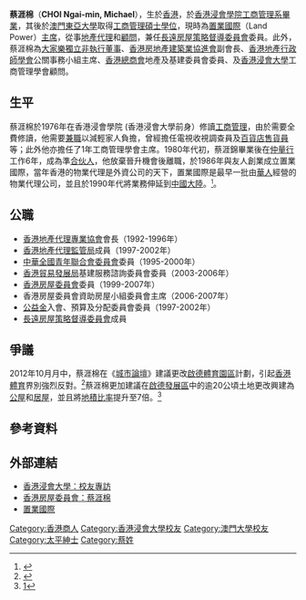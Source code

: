 {{trivia|time=2012-11-18T13:11:02+00:00}}

'''蔡涯棉'''{{BBS}}{{JP}}（'''CHOI Ngai-min, Michael'''），生於[[香港|香港]]，於[[香港浸會學院|香港浸會學院]][[工商管理系|工商管理系]][[畢業|畢業]]，其後於[[澳門東亞大學|澳門東亞大學]]取得[[工商管理碩士|工商管理碩士]][[學位|學位]]，現時為[[置業國際|置業國際]]（Land Power）[[主席|主席]]，從事[[地產代理|地產代理]]和[[顧問|顧問]]，兼任[[長遠房屋策略督導委員會|長遠房屋策略督導委員會]]委員。此外，蔡涯棉為[[大家樂|大家樂]][[非執行董事|獨立非執行董事]]、[[香港房地產建築業協進會|香港房地產建築業協進會]]副會長、[[香港地產行政師學會|香港地產行政師學會]]公關事務小組主席、[[香港總商會|香港總商會]]地產及基建委員會委員、及[[香港浸會大學|香港浸會大學]]工商管理學會顧問。

==生平==
蔡涯棉於1976年在香港浸會學院 (香港浸會大學前身）修讀[[工商管理|工商管理]]，由於需要全費修讀，他需要[[兼職|兼職]]以減輕家人負擔，曾經擔任電視收視調查員及[[百貨店|百貨店]][[售貨員|售貨員]]等；此外他亦擔任了1年工商管理學會主席。1980年代初，蔡涯錦畢業後在[[仲量行|仲量行]]工作6年，成為準[[合伙人|合伙人]]，他放棄晉升機會後離職，於1986年與友人創業成立置業國際，當年香港的物業代理是外資公司的天下，置業國際是最早一批由[[華人|華人]]經營的物業代理公司，並且於1990年代將業務伸延到[[中國大陸|中國大陸]]。<small><ref>{{cite web|language=zh-hk|url=http://hk.biz.yahoo.com/090520/241/3dwuc.html|title=置業國際主席蔡涯棉：買樓投資 宜隨波逐流|publisher=[[雅虎|雅虎]]香港財經|date=|accessdate=2009-11-02}}{{dead link|date=2018年4月 |bot=InternetArchiveBot |fix-attempted=yes }}</ref></small>。

==公職==
* [[香港地產代理專業協會|香港地產代理專業協會]]會長（1992-1996年）
* [[香港地產代理監管局|香港地產代理監管局]]成員（1997-2002年）
* [[中華全國青年聯合會委員會|中華全國青年聯合會委員會]]委員（1995-2000年）
* [[香港貿易發展局|香港貿易發展局]]基建服務諮詢委員會委員（2003-2006年）
* [[香港房屋委員會|香港房屋委員會]]委員（1999-2007年）
* 香港房屋委員會資助房屋小組委員會主席（2006-2007年）
* [[公益金|公益金]]入會、預算及分配委員會委員（1997-2002年）
* [[長遠房屋策略督導委員會|長遠房屋策略督導委員會]]成員

== 爭議 ==
2012年10月月中，蔡涯棉在《[[城市論壇|城市論壇]]》建議更改[[啟德體育園區|啟德體育園區]]計劃，引起[[香港體育|香港體育]]界別強烈反對。<ref>{{Cite web |url=http://www.am730.com.hk/article.php?article=126418&d=1870 |title=存档副本 |accessdate=2012-10-23 |archive-date=2016-03-04 |archive-url=https://web.archive.org/web/20160304205312/http://www.am730.com.hk/article.php?article=126418&d=1870 |dead-url=no }}</ref>蔡涯棉更加建議在[[啟德發展區|啟德發展區]]中的逾20公頃土地更改興建為[[香港公共屋邨|公屋]]和[[居屋|居屋]]，並且將[[地積比率|地積比率]]提升至7倍。<ref>[http://www.hkdailynews.com.hk/news.php?id=256875]{{dead link|date=2018年4月 |bot=InternetArchiveBot |fix-attempted=yes }}</ref>

==參考資料==
{{reflist}}

==外部連結==
* [http://www.hkbu.edu.hk/myfuture/interview_chinastudy.html 香港浸會大學：校友專訪]{{dead link|date=2018年4月 |bot=InternetArchiveBot |fix-attempted=yes }}
* [http://www.housingauthority.gov.hk/b5/aboutus/ha/members/0,,1-795-1338,00.html 香港房屋委員會：蔡涯棉]
* [https://web.archive.org/web/20090217224832/http://landpower.com.hk/cn/home.asp 置業國際]

[[Category:香港商人|Category:香港商人]]
[[Category:香港浸會大學校友|Category:香港浸會大學校友]]
[[Category:澳門大學校友|Category:澳門大學校友]]
[[Category:太平紳士|Category:太平紳士]]
[[Category:蔡姓|Category:蔡姓]]